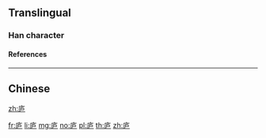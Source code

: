 {{character info/new}}
{{also|廬}}
==Translingual==

===Han character===
{{Han char|rn=53|rad=广|as=04|sn=7|four=|canj=IIS|ids=⿸广户}}

====References====
{{Han ref|kx=0344.051|dkj=09260|dj=0653.260|hdz=20875.150|uh=5E90}}

----

==Chinese==
{{zh-see|廬}}

[[zh:庐]]

[[fr:庐]]
[[li:庐]]
[[mg:庐]]
[[no:庐]]
[[pl:庐]]
[[th:庐]]
[[zh:庐]]